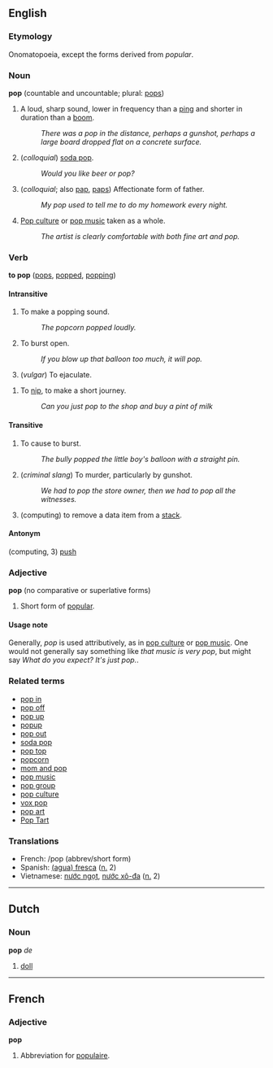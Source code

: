 ==English==
===Etymology===
Onomatopoeia, except the forms derived from ''popular''.

===Noun===
'''pop''' (countable and uncountable; plural: [[pops]])

# A loud, sharp sound, lower in frequency than a [[ping]] and shorter in duration than a [[boom]].
#:  ''There was a pop in the distance, perhaps a gunshot, perhaps a large board dropped flat on a concrete surface.''
# (''colloquial'') [[soda pop]].
#: ''Would you like beer or pop?''
# (''colloquial''; also [[pap]], [[paps]]) Affectionate form of father.
#: ''My pop used to tell me to do my homework every night.''
# [[Pop culture]] or [[pop music]] taken as a whole.
#: ''The artist is clearly comfortable with both fine art and pop.''

===Verb===
'''to pop''' ([[pops]], [[popped]], [[popping]])

====Intransitive====
# To make a popping sound.
#: ''The popcorn popped loudly.''
# To burst open.
#: ''If you blow up that balloon too much, it will pop.''
# (''vulgar'') To ejaculate.

# To [[nip]], to make a short journey.
#: ''Can you just pop to the shop and buy a pint of milk''

====Transitive====
# To cause to burst.
#: ''The bully popped the little boy's balloon with a straight pin.''
# (''criminal slang'') To murder, particularly by gunshot.
#: ''We had to pop the store owner, then we had to pop all the witnesses.''
# (computing) to remove a data item from a [[stack]].

====Antonym====
(computing, 3) [[push]]

===Adjective===
'''pop''' (no comparative or superlative forms)

# Short form of [[popular]].

====Usage note====
Generally, ''pop'' is used attributively, as in [[pop culture]] or [[pop music]].  One would not generally say something like ''that music is very pop'', but might say ''What do you expect?  It's just pop.''.

===Related terms===
*[[pop in]]
*[[pop off]]
*[[pop up]]
*[[popup]]
*[[pop out]]
*[[soda pop]]
*[[pop top]]
*[[popcorn]]
*[[mom and pop]]
*[[pop music]]
*[[pop group]]
*[[pop culture]]
*[[vox pop]]
*[[pop art]]
*[[Pop Tart]]

===Translations===
*French: /pop (abbrev/short form)
*Spanish: [[fresca|(agua) fresca]] ([[#Noun|n.]] 2)
*Vietnamese: [[nước ngọt]], [[nước xô-đa]] ([[#Noun|n.]] 2)

----

==Dutch==
===Noun===
'''pop''' ''de''

# [[doll]]

----

==French==
===Adjective===
'''pop'''

# Abbreviation for [[populaire]].